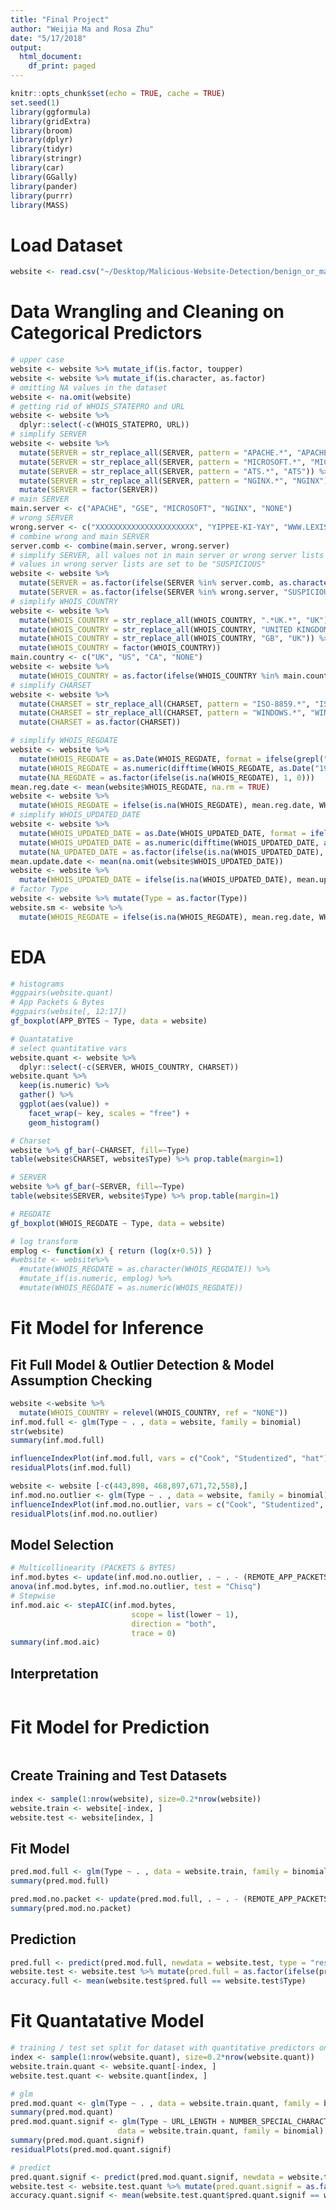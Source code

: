 ```yaml
---
title: "Final Project"
author: "Weijia Ma and Rosa Zhu"
date: "5/17/2018"
output:
  html_document:
    df_print: paged
---
```


```r
knitr::opts_chunk$set(echo = TRUE, cache = TRUE)
set.seed(1)
library(ggformula)
library(gridExtra)
library(broom)
library(dplyr)
library(tidyr)
library(stringr)
library(car)
library(GGally)
library(pander)
library(purrr)
library(MASS)
```



# Load Dataset
```r
website <- read.csv("~/Desktop/Malicious-Website-Detection/benign_or_malicious_website.csv")
```


# Data Wrangling and Cleaning on Categorical Predictors
```r
# upper case
website <- website %>% mutate_if(is.factor, toupper)
website <- website %>% mutate_if(is.character, as.factor)
# omitting NA values in the dataset
website <- na.omit(website)
# getting rid of WHOIS_STATEPRO and URL
website <- website %>% 
  dplyr::select(-c(WHOIS_STATEPRO, URL))
# simplify SERVER
website <- website %>% 
  mutate(SERVER = str_replace_all(SERVER, pattern = "APACHE.*", "APACHE")) %>%
  mutate(SERVER = str_replace_all(SERVER, pattern = "MICROSOFT.*", "MICROSOFT")) %>%
  mutate(SERVER = str_replace_all(SERVER, pattern = "ATS.*", "ATS")) %>%
  mutate(SERVER = str_replace_all(SERVER, pattern = "NGINX.*", "NGINX")) %>%
  mutate(SERVER = factor(SERVER))
# main SERVER
main.server <- c("APACHE", "GSE", "MICROSOFT", "NGINX", "NONE")
# wrong SERVER
wrong.server <- c("XXXXXXXXXXXXXXXXXXXXXX", "YIPPEE-KI-YAY", "WWW.LEXISNEXIS.COM  9999", "SERVER")
# combine wrong and main SERVER
server.comb <- combine(main.server, wrong.server)
# simplify SERVER, all values not in main server or wrong server lists are set to be "OTHER", 
# values in wrong server lists are set to be "SUSPICIOUS"
website <- website %>% 
  mutate(SERVER = as.factor(ifelse(SERVER %in% server.comb, as.character(SERVER), "OTHER"))) %>%
  mutate(SERVER = as.factor(ifelse(SERVER %in% wrong.server, "SUSPICIOUS", as.character(SERVER))))
# simplify WHOIS_COUNTRY
website <- website %>% 
  mutate(WHOIS_COUNTRY = str_replace_all(WHOIS_COUNTRY, ".*UK.*", "UK")) %>%
  mutate(WHOIS_COUNTRY = str_replace_all(WHOIS_COUNTRY, "UNITED KINGDOM", "UK")) %>%
  mutate(WHOIS_COUNTRY = str_replace_all(WHOIS_COUNTRY, "GB", "UK")) %>%
  mutate(WHOIS_COUNTRY = factor(WHOIS_COUNTRY))
main.country <- c("UK", "US", "CA", "NONE")
website <- website %>% 
  mutate(WHOIS_COUNTRY = as.factor(ifelse(WHOIS_COUNTRY %in% main.country, as.character(WHOIS_COUNTRY), "OTHER")))
# simplify CHARSET
website <- website %>% 
  mutate(CHARSET = str_replace_all(CHARSET, pattern = "ISO-8859.*", "ISO-8859")) %>%
  mutate(CHARSET = str_replace_all(CHARSET, pattern = "WINDOWS.*", "WINDOWS")) %>%
  mutate(CHARSET = as.factor(CHARSET))
```

```r
# simplify WHOIS_REGDATE
website <- website %>%
  mutate(WHOIS_REGDATE = as.Date(WHOIS_REGDATE, format = ifelse(grepl("T", as.Date(WHOIS_REGDATE)), "%Y-%m-%dT", "%d/%m/%Y"))) %>% 
  mutate(WHOIS_REGDATE = as.numeric(difftime(WHOIS_REGDATE, as.Date("1990-07-26"), units = "days"))) %>%
  mutate(NA_REGDATE = as.factor(ifelse(is.na(WHOIS_REGDATE), 1, 0))) 
mean.reg.date <- mean(website$WHOIS_REGDATE, na.rm = TRUE)
website <- website %>%
  mutate(WHOIS_REGDATE = ifelse(is.na(WHOIS_REGDATE), mean.reg.date, WHOIS_REGDATE))
# simplify WHOIS_UPDATED_DATE
website <- website %>%
  mutate(WHOIS_UPDATED_DATE = as.Date(WHOIS_UPDATED_DATE, format = ifelse(grepl("T", WHOIS_UPDATED_DATE), "%Y-%m-%dT", "%d/%m/%Y"))) %>%
  mutate(WHOIS_UPDATED_DATE = as.numeric(difftime(WHOIS_UPDATED_DATE, as.Date("2008-07-14"), units = "days"))) %>%
  mutate(NA_UPDATED_DATE = as.factor(ifelse(is.na(WHOIS_UPDATED_DATE), 1, 0)))
mean.update.date <- mean(na.omit(website$WHOIS_UPDATED_DATE))
website <- website %>%
  mutate(WHOIS_UPDATED_DATE = ifelse(is.na(WHOIS_UPDATED_DATE), mean.update.date, WHOIS_UPDATED_DATE))
# factor Type
website <- website %>% mutate(Type = as.factor(Type))
website.sm <- website %>%
  mutate(WHOIS_REGDATE = ifelse(is.na(WHOIS_REGDATE), mean.reg.date, WHOIS_REGDATE))
```
  
# EDA

```r
# histograms
#ggpairs(website.quant)
# App Packets & Bytes
#ggpairs(website[, 12:17])
gf_boxplot(APP_BYTES ~ Type, data = website)

# Quantatative
# select quantitative vars
website.quant <- website %>% 
  dplyr::select(-c(SERVER, WHOIS_COUNTRY, CHARSET))
website.quant %>%
  keep(is.numeric) %>% 
  gather() %>% 
  ggplot(aes(value)) +
    facet_wrap(~ key, scales = "free") +
    geom_histogram()

# Charset
website %>% gf_bar(~CHARSET, fill=~Type)
table(website$CHARSET, website$Type) %>% prop.table(margin=1)

# SERVER
website %>% gf_bar(~SERVER, fill=~Type)
table(website$SERVER, website$Type) %>% prop.table(margin=1)

# REGDATE
gf_boxplot(WHOIS_REGDATE ~ Type, data = website)

# log transform
emplog <- function(x) { return (log(x+0.5)) }
#website <- website%>%
  #mutate(WHOIS_REGDATE = as.character(WHOIS_REGDATE)) %>% 
  #mutate_if(is.numeric, emplog) %>%
  #mutate(WHOIS_REGDATE = as.numeric(WHOIS_REGDATE))
```

# Fit Model for Inference
## Fit Full Model & Outlier Detection & Model Assumption Checking
```r
website <-website %>%
  mutate(WHOIS_COUNTRY = relevel(WHOIS_COUNTRY, ref = "NONE"))
inf.mod.full <- glm(Type ~ . , data = website, family = binomial)
str(website)
summary(inf.mod.full)
```

```r
influenceIndexPlot(inf.mod.full, vars = c("Cook", "Studentized", "hat"))
residualPlots(inf.mod.full)
```

```r
website <- website [-c(443,898, 468,897,671,72,558),]
inf.mod.no.outlier <- glm(Type ~ . , data = website, family = binomial)
influenceIndexPlot(inf.mod.no.outlier, vars = c("Cook", "Studentized", "hat"))
residualPlots(inf.mod.no.outlier)
```

## Model Selection
```r
# Multicollinearity (PACKETS & BYTES)
inf.mod.bytes <- update(inf.mod.no.outlier, . ~ . - (REMOTE_APP_PACKETS + SOURCE_APP_PACKETS +  REMOTE_APP_BYTES + APP_PACKETS + APP_BYTES))
anova(inf.mod.bytes, inf.mod.no.outlier, test = "Chisq")
# Stepwise
inf.mod.aic <- stepAIC(inf.mod.bytes,
                           scope = list(lower ~ 1),
                           direction = "both",
                           trace = 0)
summary(inf.mod.aic)
```


## Interpretation
```r

```

# Fit Model for Prediction
```r

```

 
## Create Training and Test Datasets
```r
index <- sample(1:nrow(website), size=0.2*nrow(website))
website.train <- website[-index, ]
website.test <- website[index, ]
```

## Fit Model
```r
pred.mod.full <- glm(Type ~ . , data = website.train, family = binomial)
summary(pred.mod.full)

pred.mod.no.packet <- update(pred.mod.full, . ~ . - (REMOTE_APP_PACKETS + SOURCE_APP_PACKETS +  REMOTE_APP_BYTES + APP_PACKETS + APP_BYTES))
summary(pred.mod.no.packet)
```

## Prediction
```r
pred.full <- predict(pred.mod.full, newdata = website.test, type = "response")
website.test <- website.test %>% mutate(pred.full = as.factor(ifelse(pred.full <= 0.5, 0, 1)))
accuracy.full <- mean(website.test$pred.full == website.test$Type)
```

# Fit Quantatative Model

```r
# training / test set split for dataset with quantitative predictors only
index <- sample(1:nrow(website.quant), size=0.2*nrow(website.quant))
website.train.quant <- website.quant[-index, ]
website.test.quant <- website.quant[index, ]

# glm
pred.mod.quant <- glm(Type ~ . , data = website.train.quant, family = binomial)
summary(pred.mod.quant)
pred.mod.quant.signif <- glm(Type ~ URL_LENGTH + NUMBER_SPECIAL_CHARACTERS + CONTENT_LENGTH + DIST_REMOTE_TCP_PORT, 
                        data = website.train.quant, family = binomial)
summary(pred.mod.quant.signif)
residualPlots(pred.mod.quant.signif)

# predict
pred.quant.signif <- predict(pred.mod.quant.signif, newdata = website.test.quant, type = "response")
website.test <- website.test.quant %>% mutate(pred.quant.signif = as.factor(ifelse(pred.quant.signif <= 0.5, 0, 1)))
accuracy.quant.signif <- mean(website.test.quant$pred.quant.signif == website.test$Type)
```

